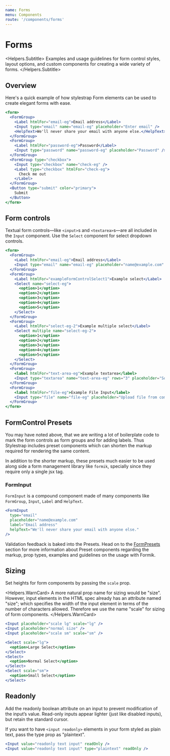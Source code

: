 ```yaml
---
name: Forms
menu: Components
route: '/components/forms'
---
```



# Forms
<Helpers.Subtitle>
  Examples and usage guidelines for form control styles, layout options, and custom components for creating a wide variety of forms.
</Helpers.Subtitle>

## Overview
Here's a quick example of how stylestrap Form elements can be used to
create elegant forms with ease.

<Preview>
  <Presets.Overview />
</Preview>

```jsx
<form>
  <FormGroup>
    <Label htmlFor="email-eg">Email address</Label>
    <Input type="email" name="email-eg" placeholder="Enter email" />
    <HelpText>We'll never share your email with anyone else.</HelpText>
  </FormGroup>
  <FormGroup>
    <Label htmlFor="password-eg">Password</Label>
    <Input type="password" name="password-eg" placeholder="Password" />
  </FormGroup>
  <FormGroup type="checkbox">
    <Input type="checkbox" name="check-eg" />
    <Label type="checkbox" htmlFor="check-eg">
      Check me out
    </Label>
  </FormGroup>
  <Button type="submit" color="primary">
    Submit
  </Button>
</form>
```

## Form controls
Textual form controls—like `<input>`s and `<textarea>`s—are all included in the `Input`
component. Use the `Select` component for select dropdown controls.

<Preview>
  <Presets.FormControls />
</Preview>

```jsx
<form>
  <FormGroup>
    <Label htmlFor="email-eg">Email address</Label>
    <Input type="email" name="email-eg" placeholder="name@example.com" />
  </FormGroup>
  <FormGroup>
    <Label htmlFor="exampleFormControlSelect1">Example select</Label>
    <Select name="select-eg">
      <option>1</option>
      <option>2</option>
      <option>3</option>
      <option>4</option>
      <option>5</option>
    </Select>
  </FormGroup>
  <FormGroup>
    <Label htmlFor="select-eg-2">Example multiple select</Label>
    <Select multiple name="select-eg-2">
      <option>1</option>
      <option>2</option>
      <option>3</option>
      <option>4</option>
      <option>5</option>
    </Select>
  </FormGroup>
  <FormGroup>
    <label htmlFor="text-area-eg">Example textarea</label>
    <Input type="textarea" name="text-area-eg" rows="3" placeholder="Some long description" />
  </FormGroup>
  <FormGroup>
    <label htmlFor="file-eg">Example File Input</label>
    <Input type="file" name="file-eg" placeholder="Upload file from computer" />
  </FormGroup>
</form>
```

## FormControl Presets
You may have noted above, that we are writing a lot of boilerplate code
to mark the form controls as form groups and for adding labels.
Thus Stylestrap includes preset components which can shorten the markup required
for rendering the same content.

In addition to the shorter markup, these presets much easier to be used
along side a form management library like `formik`, specially since they
require only a single jsx tag.

### FormInput
`FormInput` is a compound component made of many components like `FormGroup`, `Input`, `Label` and `HelpText`.

<Preview>
  <Presets.FormInputPreset />
</Preview>

```jsx
<FormInput
  type="email"
  placeholder="name@example.com"
  label="Email address"
  helpText="We'll never share your email with anyone else."
/>
```

Validation feedback is baked into the Presets. Head on to the [FormPresets](/components/form-presets)
section for more information
about Preset components regarding the markup, prop types, examples and guidelines on the usage with Formik.

<Preview>
  <Presets.FormInputWithValidation />
</Preview>

## Sizing
Set heights for form components by passing the `scale` prop.

<Helpers.WarnCard>
  A more natural prop name for sizing would be "size". However, input elements in the HTML spec
  already has an attribute named "size"; which specifies the width of the input element
  in terms of the number of characters allowed. Therefore we use the name "scale" for sizing of form components.
</Helpers.WarnCard>

<Preview>
  <Presets.Sizing />
</Preview>

```jsx
<Input placeholder="scale lg" scale="lg" />
<Input placeholder="normal size" />
<Input placeholder="scale sm" scale="sm" />
```

<Preview>
  <Presets.SizingSelect />
</Preview>

```jsx
<Select scale="lg">
  <option>Large Select</option>
</Select>
<Select>
  <option>Normal Select</option>
</Select>
<Select scale="sm">
  <option>Small Select</option>
</Select>
```

## Readonly

Add the readonly boolean attribute on an input to prevent modification of the input’s value.
Read-only inputs appear lighter (just like disabled inputs), but retain the standard cursor.

If you want to have `<input readonly>` elements in your form styled as plain text,
pass the type prop as "plaintext".

<Preview>
  <Presets.Readonly />
</Preview>

```jsx
<Input value="readonly text input" readOnly />
<Input value="readonly text input" type="plaintext" readOnly />
```